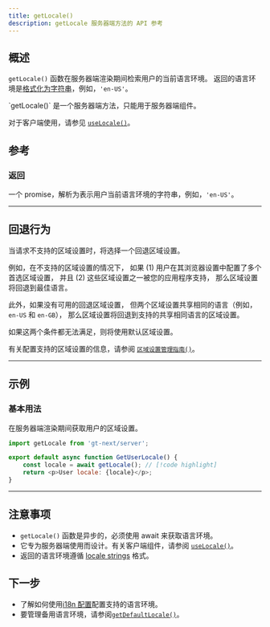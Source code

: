 ```yaml
---
title: getLocale()
description: getLocale 服务器端方法的 API 参考
---
```


## 概述

`getLocale()` 函数在服务器端渲染期间检索用户的当前语言环境。
返回的语言环境是[格式化为字符串](/docs/reference/locale-strings)，例如，`'en-US'`。

<Callout>
    `getLocale()` 是一个服务器端方法，只能用于服务器端组件。
</Callout>

对于客户端使用，请参见 [`useLocale()`](/docs/next/api/helpers/useLocale)。

## 参考

### 返回

一个 promise，解析为表示用户当前语言环境的字符串，例如，`'en-US'`。

---

## 回退行为
当请求不支持的区域设置时，将选择一个回退区域设置。

例如，在不支持的区域设置的情况下，
如果 (1) 用户在其浏览器设置中配置了多个首选区域设置，
并且 (2) 这些区域设置之一被您的应用程序支持，
那么区域设置将回退到最佳语言。

此外，如果没有可用的回退区域设置，
但两个区域设置共享相同的语言（例如，`en-US` 和 `en-GB`），
那么区域设置将回退到支持的共享相同语言的区域设置。

如果这两个条件都无法满足，则将使用默认区域设置。

有关配置支持的区域设置的信息，请参阅 [`区域设置管理指南()`](/docs/next/reference/locale-management)。

---

## 示例

### 基本用法

在服务器端渲染期间获取用户的区域设置。

```javascript title="GetUserLocale.jsx" copy
import getLocale from 'gt-next/server';

export default async function GetUserLocale() {
    const locale = await getLocale(); // [!code highlight]
    return <p>User locale: {locale}</p>;
}
```

---


## 注意事项
 * `getLocale()` 函数是异步的，必须使用 await 来获取语言环境。
 * 它专为服务器端使用而设计。有关客户端组件，请参阅 [`useLocale()`](/docs/next/api/helpers/useLocale)。
 * 返回的语言环境遵循 [locale strings](/docs/reference/locale-strings) 格式。

## 下一步
 * 了解如何使用[i18n 配置](/docs/next/reference/i18n-configuration)配置支持的语言环境。
 * 要管理备用语言环境，请参阅[`getDefaultLocale()`](/docs/next/api/helpers/getDefaultLocale)。